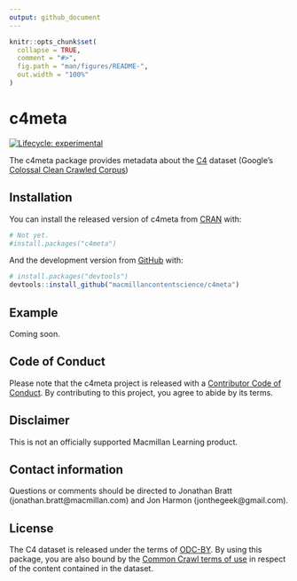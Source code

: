 ```yaml
---
output: github_document
---
```


<!-- README.md is generated from README.Rmd. Please edit that file -->

```r
knitr::opts_chunk$set(
  collapse = TRUE,
  comment = "#>",
  fig.path = "man/figures/README-",
  out.width = "100%"
)
```

# c4meta

<!-- badges: start -->
[![Lifecycle: experimental](https://img.shields.io/badge/lifecycle-experimental-orange.svg)](https://lifecycle.r-lib.org/articles/stages.html#experimental)
<!-- badges: end -->

The c4meta package provides metadata about the [C4](https://github.com/allenai/allennlp/discussions/5056) dataset (Google's [Colossal Clean Crawled Corpus](https://www.tensorflow.org/datasets/catalog/c4))

## Installation

You can install the released version of c4meta from [CRAN](https://CRAN.R-project.org) with:

``` r
# Not yet.
#install.packages("c4meta")
```

And the development version from [GitHub](https://github.com/) with:

``` r
# install.packages("devtools")
devtools::install_github("macmillancontentscience/c4meta")
```

## Example

Coming soon.

## Code of Conduct

Please note that the c4meta project is released with a [Contributor Code of Conduct](https://contributor-covenant.org/version/2/0/CODE_OF_CONDUCT.html). By contributing to this project, you agree to abide by its terms.

## Disclaimer

This is not an officially supported Macmillan Learning product.

## Contact information

Questions or comments should be directed to Jonathan Bratt (jonathan.bratt@macmillan.com) and Jon Harmon (jonthegeek@gmail.com).

## License

The C4 dataset is released under the terms of [ODC-BY](https://opendatacommons.org/licenses/by/1-0/). By using this package, you are also bound by the [Common Crawl terms of use](https://commoncrawl.org/terms-of-use/) in respect of the content contained in the dataset.
